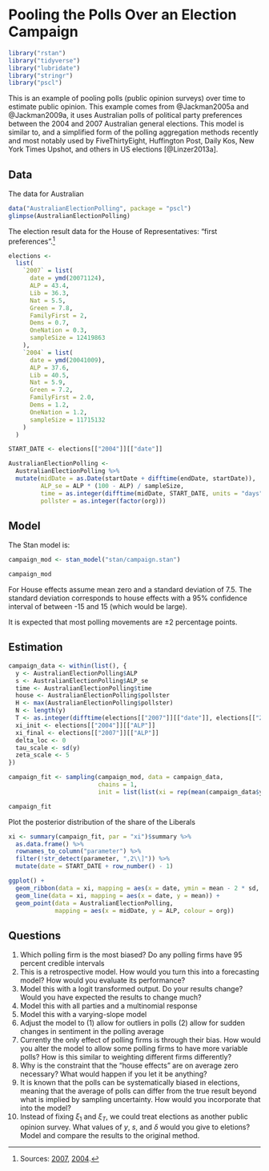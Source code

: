 # Pooling the Polls Over an Election Campaign {#campaign}

```r
library("rstan")
library("tidyverse")
library("lubridate")
library("stringr")
library("pscl")
```

This is an example of pooling polls (public opinion surveys) over time to estimate public opinion.
This example comes from @Jackman2005a and @Jackman2009a, it uses Australian polls of political party preferences between the 2004 and 2007 Australian general elections.
This model is similar to, and a simplified form of the polling aggregation methods recently and most notably used by FiveThirtyEight, Huffington Post, Daily Kos, New York Times Upshot, and others in US elections [@Linzer2013a].

## Data

The data for Australian
```r
data("AustralianElectionPolling", package = "pscl")
glimpse(AustralianElectionPolling)
```

The election result data for the House of Representatives: "first preferences".[^auselecsrc]
```r
elections <-
  list(
    `2007` = list(
      date = ymd(20071124),
      ALP = 43.4,
      Lib = 36.3,
      Nat = 5.5,
      Green = 7.8,
      FamilyFirst = 2,
      Dems = 0.7,
      OneNation = 0.3,
      sampleSize = 12419863
    ),
    `2004` = list(
      date = ymd(20041009),
      ALP = 37.6,
      Lib = 40.5,
      Nat = 5.9,
      Green = 7.2,
      FamilyFirst = 2.0,
      Dems = 1.2,
      OneNation = 1.2,
      sampleSize = 11715132      
    )
  )
```

```r
START_DATE <- elections[["2004"]][["date"]]

AustralianElectionPolling <-
  AustralianElectionPolling %>%
  mutate(midDate = as.Date(startDate + difftime(endDate, startDate)),
         ALP_se = ALP * (100 - ALP) / sampleSize,
         time = as.integer(difftime(midDate, START_DATE, units = "days")) + 1L,
         pollster = as.integer(factor(org)))

```

## Model

The Stan model is:
```r
campaign_mod <- stan_model("stan/campaign.stan")
```
```r
campaign_mod
```

For House effects assume mean zero and a standard deviation of 7.5. The standard deviation corresponds to house effects with a 95% confidence interval of between -15 and 15 (which would be large).

It is expected that most polling movements are $\pm 2$ percentage points.

## Estimation

```r
campaign_data <- within(list(), {
  y <- AustralianElectionPolling$ALP
  s <- AustralianElectionPolling$ALP_se
  time <- AustralianElectionPolling$time
  house <- AustralianElectionPolling$pollster
  H <- max(AustralianElectionPolling$pollster)
  N <- length(y)
  T <- as.integer(difftime(elections[["2007"]][["date"]], elections[["2004"]][["date"]], units = "days")) + 1
  xi_init <- elections[["2004"]][["ALP"]]
  xi_final <- elections[["2007"]][["ALP"]]
  delta_loc <- 0
  tau_scale <- sd(y)
  zeta_scale <- 5
})
```

```r
campaign_fit <- sampling(campaign_mod, data = campaign_data,
                         chains = 1,
                         init = list(list(xi = rep(mean(campaign_data$y), campaign_data$N))))
```
```r
campaign_fit
```

Plot the posterior distribution of the share of the Liberals
```r
xi <- summary(campaign_fit, par = "xi")$summary %>%
  as.data.frame() %>%
  rownames_to_column("parameter") %>%
  filter(!str_detect(parameter, ",2\\]")) %>%
  mutate(date = START_DATE + row_number() - 1)

ggplot() +
  geom_ribbon(data = xi, mapping = aes(x = date, ymin = mean - 2 * sd, ymax = mean + 2 * sd), alpha = 0.3) +
  geom_line(data = xi, mapping = aes(x = date, y = mean)) +
  geom_point(data = AustralianElectionPolling,
             mapping = aes(x = midDate, y = ALP, colour = org))

```

## Questions

1.  Which polling firm is the most biased? Do any polling firms have 95 percent credible intervals
1.  This is a retrospective model. How would you turn this into a forecasting model? How would you evaluate its performance?
1.  Model this with a logit transformed output. Do your results change? Would you have expected the results to change much?
1.  Model this with all parties and a multinomial response
1.  Model this with a varying-slope model
1.  Adjust the model to (1) allow for outliers in polls (2) allow for sudden changes in sentiment in the polling average
1.  Currently the only effect of polling firms is through their bias. How would you alter the model to allow some polling firms to have more variable polls? How is this similar to weighting different firms differently?
1.  Why is the constraint that the "house effects" are on average zero necessary? What would happen if you let it be anything?
1.  It is known that the polls can be systematically biased in elections, meaning that the average of polls can differ from the true result beyond what is implied by sampling uncertainty. How would you incorporate that into the model?
1.  Instead of fixing $\xi_1$ and $\xi_T$, we could treat elections as another public opinion survey. What values of $y$, $s$, and $\delta$ would you give to eletions? Model and compare the results to the original method.

[^auselecsrc]: Sources: [2007](https://en.wikipedia.org/wiki/Results_of_the_Australian_federal_election,_2007_%28House_of_Representatives%29), [2004](https://en.wikipedia.org/wiki/Full_national_lower_house_results_for_the_2004_Australian_federal_election).
